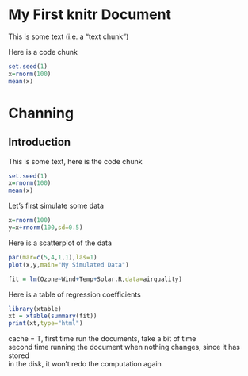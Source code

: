 My First knitr Document
============================================================

This is some text (i.e. a "text chunk")

Here is a code chunk

```r
set.seed(1)
x=rnorm(100)
mean(x)
```

# Channing

## Introduction

This is some text, here is the code chunk
```r
set.seed(1)
x=rnorm(100)
mean(x)
```

Let's first simulate some data
```r
x=rnorm(100)
y=x+rnorm(100,sd=0.5)
```

Here is a scatterplot of the data
```r
par(mar=c(5,4,1,1),las=1)
plot(x,y,main="My Simulated Data")
```

```r
fit = lm(Ozone~Wind+Temp+Solar.R,data=airquality)
```

Here is a table of regression coefficients
```r
library(xtable)
xt = xtable(summary(fit))
print(xt,type="html")
```
  
cache = T, first time run the documents, take a bit of time  
second time running the document when nothing changes, since it has stored   
in the disk, it won't redo the computation again

